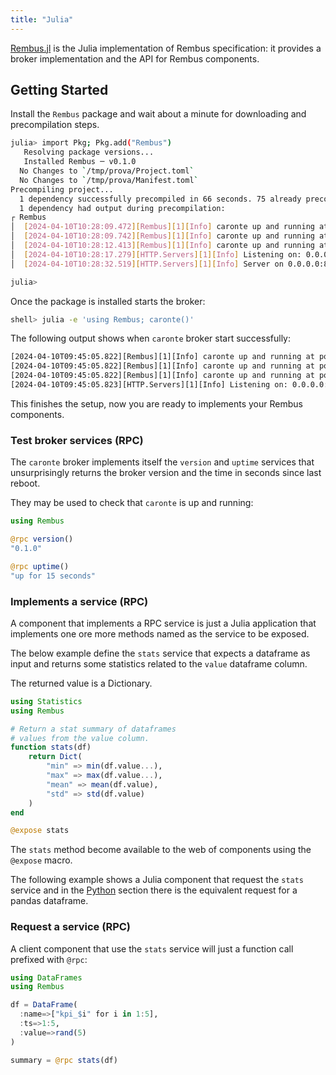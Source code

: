 ```yaml
---
title: "Julia"
---
```


[Rembus.jl](https://github.com/cardo-org/Rembus.jl) is the Julia implementation of Rembus specification: it provides a broker implementation and the API for Rembus components. 

## Getting Started

Install the `Rembus` package and wait about a minute for downloading and precompilation steps. 

```bash
julia> import Pkg; Pkg.add("Rembus")
   Resolving package versions...
   Installed Rembus ─ v0.1.0
  No Changes to `/tmp/prova/Project.toml`
  No Changes to `/tmp/prova/Manifest.toml`
Precompiling project...
  1 dependency successfully precompiled in 66 seconds. 75 already precompiled.
  1 dependency had output during precompilation:
┌ Rembus
│  [2024-04-10T10:28:09.472][Rembus][1][Info] caronte up and running at port tcp:8001
│  [2024-04-10T10:28:09.742][Rembus][1][Info] caronte up and running at port ws:8000
│  [2024-04-10T10:28:12.413][Rembus][1][Info] caronte up and running at port zmq:8002
│  [2024-04-10T10:28:17.279][HTTP.Servers][1][Info] Listening on: 0.0.0.0:8000, thread id: 1
│  [2024-04-10T10:28:32.519][HTTP.Servers][1][Info] Server on 0.0.0.0:8000 closing

julia>
```
Once the package is installed starts the broker:

```bash
shell> julia -e 'using Rembus; caronte()'
```
The following output shows when `caronte` broker start successfully:


```bash
[2024-04-10T09:45:05.822][Rembus][1][Info] caronte up and running at port tcp:8001
[2024-04-10T09:45:05.822][Rembus][1][Info] caronte up and running at port ws:8000
[2024-04-10T09:45:05.822][Rembus][1][Info] caronte up and running at port zmq:8002
[2024-04-10T09:45:05.823][HTTP.Servers][1][Info] Listening on: 0.0.0.0:8000, thread id: 1
```

This finishes the setup, now you are ready to implements your Rembus components.


### Test broker services (RPC)  

The `caronte` broker implements itself the `version` and `uptime` services that unsurprisingly returns the broker version and the time in seconds since last reboot.

They may be used to check that `caronte` is up and running:


```julia
using Rembus

@rpc version()
"0.1.0"

@rpc uptime()
"up for 15 seconds"
```

### Implements a service (RPC)

A component that implements a RPC service is just a Julia application that
implements one ore more methods named as the service to be exposed.

The below example define the `stats` service that expects a dataframe as
input and returns some statistics related to the `value` dataframe column.

The returned value is a Dictionary.

```julia
using Statistics
using Rembus

# Return a stat summary of dataframes
# values from the value column.
function stats(df)
    return Dict(
        "min" => min(df.value...),
        "max" => max(df.value...),
        "mean" => mean(df.value),
        "std" => std(df.value)
    )
end

@expose stats

```

The `stats` method become available to the web of components using the `@expose` macro.

The following example shows a Julia component that request the `stats` service and
in the [Python](python.qmd) section there is the equivalent request for a pandas dataframe.

### Request a service (RPC)

A client component that use the `stats` service will just a function call
prefixed with `@rpc`:

```julia
using DataFrames
using Rembus

df = DataFrame(
  :name=>["kpi_$i" for i in 1:5],
  :ts=>1:5, 
  :value=>rand(5)
)

summary = @rpc stats(df)

```